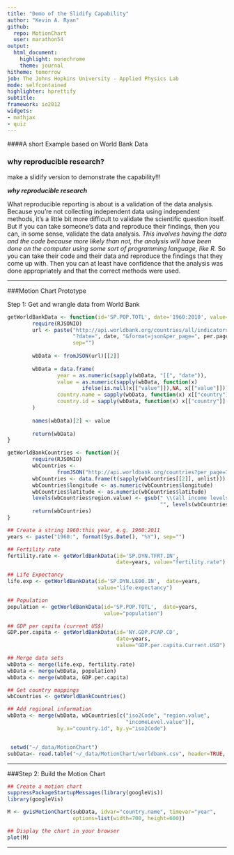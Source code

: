 ```yaml
---
title: "Demo of the Slidify Capability"
author: "Kevin A. Ryan"
github:
  repo: MotionChart
  user: marathon54
output:
  html_document:
    highlight: monochrome
    theme: journal
hitheme: tomorrow
job: The Johns Hopkins University - Applied Physics Lab
mode: selfcontained
highlighter: hprettify
subtitle: 
framework: io2012
widgets:
- mathjax
- quiz
---
```



####A short Example based on World Bank Data 


### why reproducible research?
make a slidify version to demonstrate the capability!!!

***why reproducible research***

What reproducible reporting is about is a validation of the data analysis. Because you're not collecting independent data using independent methods, it's a little bit more difficult to validate the scientific question itself. But if you can take someone's data and reproduce their findings, then you can, in some sense, validate the data analysis. *This involves having the data and the code because more likely than not, the analysis will have been done on the computer using some sort of programming language, like R.* So you can take their code and their data and reproduce the findings that they come up with. Then you can at least have confidence that the analysis was done appropriately and that the correct methods were used.

---

###Motion Chart Prototype

Step 1: Get and wrangle data from World Bank
```r
getWorldBankData <- function(id='SP.POP.TOTL', date='1960:2010', value="value", per.page=12000){ 
        require(RJSONIO)
        url <- paste("http://api.worldbank.org/countries/all/indicators/", id,
                     "?date=", date, "&format=json&per_page=", per.page,
                     sep="")
        
        wbData <- fromJSON(url)[[2]]
        
        wbData = data.frame(
                year = as.numeric(sapply(wbData, "[[", "date")), 
                value = as.numeric(sapply(wbData, function(x)
                        ifelse(is.null(x[["value"]]),NA, x[["value"]]))),  
                country.name = sapply(wbData, function(x) x[["country"]]['value']),
                country.id = sapply(wbData, function(x) x[["country"]]['id'])    
        )
        
        names(wbData)[2] <- value
        
        return(wbData)
}

getWorldBankCountries <- function(){
        require(RJSONIO)
        wbCountries <-
                fromJSON("http://api.worldbank.org/countries?per_page=12000&format=json") 
        wbCountries <- data.frame(t(sapply(wbCountries[[2]], unlist)))
        wbCountries$longitude <- as.numeric(wbCountries$longitude)
        wbCountries$latitude <- as.numeric(wbCountries$latitude)
        levels(wbCountries$region.value) <- gsub(" \\(all income levels\\)",
                                                 "", levels(wbCountries$region.value))
        return(wbCountries)
}

## Create a string 1960:this year, e.g. 1960:2011
years <- paste("1960:", format(Sys.Date(), "%Y"), sep="")

## Fertility rate
fertility.rate <- getWorldBankData(id='SP.DYN.TFRT.IN',
                                   date=years, value="fertility.rate")

## Life Expectancy
life.exp <- getWorldBankData(id='SP.DYN.LE00.IN',  date=years,
                             value="life.expectancy") 

## Population
population <- getWorldBankData(id='SP.POP.TOTL',  date=years,
                               value="population")

## GDP per capita (current US$)
GDP.per.capita <- getWorldBankData(id='NY.GDP.PCAP.CD',
                                   date=years,
                                   value="GDP.per.capita.Current.USD") 

## Merge data sets
wbData <- merge(life.exp, fertility.rate)
wbData <- merge(wbData, population)
wbData <- merge(wbData, GDP.per.capita)

## Get country mappings
wbCountries <- getWorldBankCountries()

## Add regional information
wbData <- merge(wbData, wbCountries[c("iso2Code", "region.value", 
                                      "incomeLevel.value")],
                by.x="country.id", by.y="iso2Code")


 setwd("~/_data/MotionChart")
subData<- read.table("~/_data/MotionChart/worldbank.csv", header=TRUE, quote="\"")

```


---

###Step 2: Build the Motion Chart
```r
## Create a motion chart
suppressPackageStartupMessages(library(googleVis))
library(googleVis)

M <- gvisMotionChart(subData, idvar="country.name", timevar="year",
                     options=list(width=700, height=600))

## Display the chart in your browser
plot(M)
```

---
